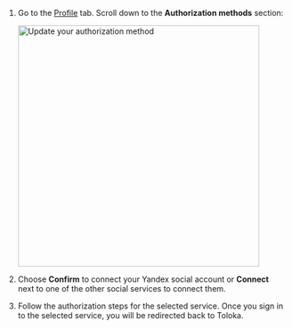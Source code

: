 1. Go to the [Profile](https://platform.toloka.ai/requester/profile) tab. Scroll down to the **Authorization methods** section:

    <Image width="433px" withBackground imageId="b57ae05ed60fcaa8686e40790b12c78e" alt="Update your authorization method" />

1. Choose **Confirm** to connect your Yandex social account or **Connect** next to one of the other social services to connect them.

1. Follow the authorization steps for the selected service. Once you sign in to the selected service, you will be redirected back to Toloka.